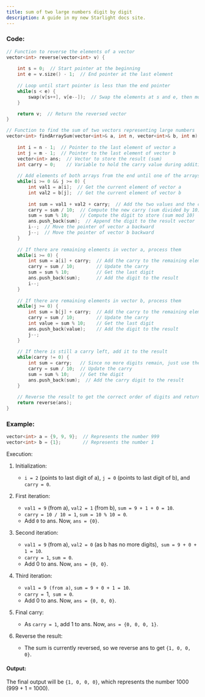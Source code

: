 ```yaml
---
title: sum of two large numbers digit by digit
description: A guide in my new Starlight docs site.
---
```


### Code:
```c++
// Function to reverse the elements of a vector
vector<int> reverse(vector<int> v) {
    
    int s = 0;  // Start pointer at the beginning
    int e = v.size() - 1;  // End pointer at the last element
    
    // Loop until start pointer is less than the end pointer
    while(s < e) {
        swap(v[s++], v[e--]);  // Swap the elements at s and e, then move pointers inward
    }

    return v;  // Return the reversed vector
}

// Function to find the sum of two vectors representing large numbers
vector<int> findArraySum(vector<int>& a, int n, vector<int>& b, int m) {
	
    int i = n - 1;  // Pointer to the last element of vector a
    int j = m - 1;  // Pointer to the last element of vector b
    vector<int> ans;  // Vector to store the result (sum)
    int carry = 0;    // Variable to hold the carry value during addition
    
    // Add elements of both arrays from the end until one of the arrays is fully traversed
    while(i >= 0 && j >= 0) {
        int val1 = a[i];  // Get the current element of vector a
        int val2 = b[j];  // Get the current element of vector b
            
        int sum = val1 + val2 + carry;  // Add the two values and the carry
        carry = sum / 10;  // Compute the new carry (sum divided by 10)
        sum = sum % 10;    // Compute the digit to store (sum mod 10)
        ans.push_back(sum);  // Append the digit to the result vector
        i--;  // Move the pointer of vector a backward
        j--;  // Move the pointer of vector b backward
    }
    
    // If there are remaining elements in vector a, process them
    while(i >= 0) {
        int sum = a[i] + carry;  // Add the carry to the remaining element of vector a
        carry = sum / 10;        // Update the carry
        sum = sum % 10;          // Get the last digit
        ans.push_back(sum);      // Add the digit to the result
        i--;
    }
    
    // If there are remaining elements in vector b, process them
    while(j >= 0) {
        int sum = b[j] + carry;  // Add the carry to the remaining element of vector b
        carry = sum / 10;        // Update the carry
        int value = sum % 10;    // Get the last digit
        ans.push_back(value);    // Add the digit to the result
        j--;
    }
    
    // If there is still a carry left, add it to the result
    while(carry != 0) {
        int sum = carry;   // Since no more digits remain, just use the carry
        carry = sum / 10;  // Update the carry
        sum = sum % 10;    // Get the digit
        ans.push_back(sum);  // Add the carry digit to the result
    }
    
    // Reverse the result to get the correct order of digits and return it
    return reverse(ans);
}
```

### Example:
```c++
vector<int> a = {9, 9, 9};  // Represents the number 999
vector<int> b = {1};        // Represents the number 1
```

Execution:
1. Initialization:
    - `i = 2` (points to last digit of a), `j = 0` (points to last digit of b), and `carry = 0`.
2. First iteration:
    - `val1 = 9` (from a), `val2 = 1` (from b), `sum = 9 + 1 + 0 = 10`.
    - `carry = 10 / 10 = 1`, `sum = 10 % 10 = 0`.
    - Add `0` to ans. Now, `ans = {0}`.
3. Second iteration:
    - `val1 = 9` (from a), `val2 = 0` (as b has no more digits),` sum = 9 + 0 + 1 = 10`.
    - `carry = 1`, `sum = 0`.
    - Add 0 to ans. Now, `ans = {0, 0}`.
4. Third iteration:

    - `val1 = 9 (from a)`, `sum = 9 + 0 + 1 = 10`.
    - `carry = `1,` sum = 0`.
    - Add 0 to ans. Now, `ans = {0, 0, 0}`.
5. Final carry:

    - As `carry = 1`, add 1 to ans. Now, `ans = {0, 0, 0, 1}`.
6. Reverse the result:

    - The sum is currently reversed, so we reverse ans to get `{1, 0, 0, 0}`.

#### Output:
The final output will be `{1, 0, 0, 0}`, which represents the number 1000 (999 + 1 = 1000).